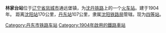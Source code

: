 {{Infobox China railway station
|车站名称 = 林家台站
|车站名称拼音 = Linjiatai
|图片 = 
|图片介紹 = 
|车站位置 = [[辽宁省|辽宁省]][[凤城市|凤城市]]通远堡镇
|坐标 = 
|code = 55040<ref>{{cite book|author=铁道部电子计算技术中心, 铁道部运输局|title=铁路车站站名代码表：TMIS使用|publisher=中国铁道出版社|location=北京|year=1998|isbn=9787113030995|pages=134}}</ref>
|commercial_code = LQT
|线路 = [[沈丹铁路|沈丹铁路]]
|归属 = [[沈阳铁路局|沈阳铁路局]]
|车站等级 = [[四等站_(中鐵)|四等站]]
|月台数目 = 2
|網站 = 
}}

'''林家台站'''位于[[辽宁省|辽宁省]][[凤城市|凤城市]]通远堡镇，为[[沈丹铁路|沈丹铁路]]上的一个[[火车站|火车站]]。建于1904年。
距离[[沈阳站|沈阳站]]170公里，[[丹东站|丹东站]]107公里，隶属[[沈阳铁路局|沈阳铁路局]]管辖。现为[[四等站_(中鐵)|四等站]]。

{{start rail box|[[中国铁路|中国铁路]]}}
{{s-inop|[[通远堡站|通远堡站]]}}
{{s-line|[[沈丹铁路|沈丹铁路]]}}
{{s-inop|[[刘家河站|刘家河站]]}}
{{end box}} 

{{沈丹铁路}}

[[Category:丹东市铁路车站|Category:丹东市铁路车站]]
[[Category:1904年啟用的鐵路車站|Category:1904年啟用的鐵路車站]]

{{China-rail-stub}}